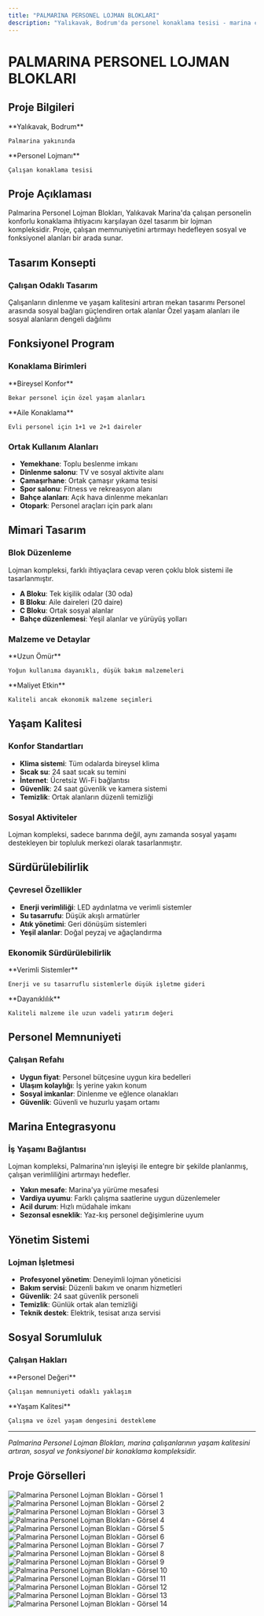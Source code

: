 ```yaml
---
title: "PALMARINA PERSONEL LOJMAN BLOKLARI"
description: "Yalıkavak, Bodrum'da personel konaklama tesisi - marina çalışanları için lojman kompleksi"
---
```


# PALMARINA PERSONEL LOJMAN BLOKLARI

## Proje Bilgileri

<CardGroup cols={2}>
  <Card title="Konum" icon="location-dot">
    **Yalıkavak, Bodrum**
    
    Palmarina yakınında
  </Card>
  
  <Card title="Tip" icon="users">
    **Personel Lojmanı**
    
    Çalışan konaklama tesisi
  </Card>
</CardGroup>

## Proje Açıklaması

Palmarina Personel Lojman Blokları, Yalıkavak Marina'da çalışan personelin konforlu konaklama ihtiyacını karşılayan özel tasarım bir lojman kompleksidir. Proje, çalışan memnuniyetini artırmayı hedefleyen sosyal ve fonksiyonel alanları bir arada sunar.

## Tasarım Konsepti

### Çalışan Odaklı Tasarım

<Steps>
  <Step title="Konfor Önceliği">
    Çalışanların dinlenme ve yaşam kalitesini artıran mekan tasarımı
  </Step>
  
  <Step title="Sosyal Etkileşim">
    Personel arasında sosyal bağları güçlendiren ortak alanlar
  </Step>
  
  <Step title="Mahremiyet Dengesi">
    Özel yaşam alanları ile sosyal alanların dengeli dağılımı
  </Step>
</Steps>

## Fonksiyonel Program

### Konaklama Birimleri

<CardGroup cols={2}>
  <Card title="Tek Kişilik Odalar" icon="bed">
    **Bireysel Konfor**
    
    Bekar personel için özel yaşam alanları
  </Card>
  
  <Card title="Aile Daireleri" icon="home">
    **Aile Konaklama**
    
    Evli personel için 1+1 ve 2+1 daireler
  </Card>
</CardGroup>

### Ortak Kullanım Alanları

- **Yemekhane**: Toplu beslenme imkanı
- **Dinlenme salonu**: TV ve sosyal aktivite alanı
- **Çamaşırhane**: Ortak çamaşır yıkama tesisi
- **Spor salonu**: Fitness ve rekreasyon alanı
- **Bahçe alanları**: Açık hava dinlenme mekanları
- **Otopark**: Personel araçları için park alanı

## Mimari Tasarım

### Blok Düzenleme

<Note>
Lojman kompleksi, farklı ihtiyaçlara cevap veren çoklu blok sistemi ile tasarlanmıştır.
</Note>

- **A Bloku**: Tek kişilik odalar (30 oda)
- **B Bloku**: Aile daireleri (20 daire)
- **C Bloku**: Ortak sosyal alanlar
- **Bahçe düzenlemesi**: Yeşil alanlar ve yürüyüş yolları

### Malzeme ve Detaylar

<CardGroup cols={2}>
  <Card title="Dayanıklı Malzemeler" icon="shield">
    **Uzun Ömür**
    
    Yoğun kullanıma dayanıklı, düşük bakım malzemeleri
  </Card>
  
  <Card title="Ekonomik Çözümler" icon="coins">
    **Maliyet Etkin**
    
    Kaliteli ancak ekonomik malzeme seçimleri
  </Card>
</CardGroup>

## Yaşam Kalitesi

### Konfor Standartları

- **Klima sistemi**: Tüm odalarda bireysel klima
- **Sıcak su**: 24 saat sıcak su temini
- **İnternet**: Ücretsiz Wi-Fi bağlantısı
- **Güvenlik**: 24 saat güvenlik ve kamera sistemi
- **Temizlik**: Ortak alanların düzenli temizliği

### Sosyal Aktiviteler

<Tip>
Lojman kompleksi, sadece barınma değil, aynı zamanda sosyal yaşamı destekleyen bir topluluk merkezi olarak tasarlanmıştır.
</Tip>

## Sürdürülebilirlik

### Çevresel Özellikler

- **Enerji verimliliği**: LED aydınlatma ve verimli sistemler
- **Su tasarrufu**: Düşük akışlı armatürler
- **Atık yönetimi**: Geri dönüşüm sistemleri
- **Yeşil alanlar**: Doğal peyzaj ve ağaçlandırma

### Ekonomik Sürdürülebilirlik

<CardGroup cols={2}>
  <Card title="Düşük İşletme Maliyeti" icon="chart-line-down">
    **Verimli Sistemler**
    
    Enerji ve su tasarruflu sistemlerle düşük işletme gideri
  </Card>
  
  <Card title="Uzun Ömür" icon="clock">
    **Dayanıklılık**
    
    Kaliteli malzeme ile uzun vadeli yatırım değeri
  </Card>
</CardGroup>

## Personel Memnuniyeti

### Çalışan Refahı

- **Uygun fiyat**: Personel bütçesine uygun kira bedelleri
- **Ulaşım kolaylığı**: İş yerine yakın konum
- **Sosyal imkanlar**: Dinlenme ve eğlence olanakları
- **Güvenlik**: Güvenli ve huzurlu yaşam ortamı

## Marina Entegrasyonu

### İş Yaşamı Bağlantısı

<Note>
Lojman kompleksi, Palmarina'nın işleyişi ile entegre bir şekilde planlanmış, çalışan verimliliğini artırmayı hedefler.
</Note>

- **Yakın mesafe**: Marina'ya yürüme mesafesi
- **Vardiya uyumu**: Farklı çalışma saatlerine uygun düzenlemeler
- **Acil durum**: Hızlı müdahale imkanı
- **Sezonsal esneklik**: Yaz-kış personel değişimlerine uyum

## Yönetim Sistemi

### Lojman İşletmesi

- **Profesyonel yönetim**: Deneyimli lojman yöneticisi
- **Bakım servisi**: Düzenli bakım ve onarım hizmetleri
- **Güvenlik**: 24 saat güvenlik personeli
- **Temizlik**: Günlük ortak alan temizliği
- **Teknik destek**: Elektrik, tesisat arıza servisi

## Sosyal Sorumluluk

### Çalışan Hakları

<CardGroup cols={2}>
  <Card title="İnsan Kaynakları" icon="heart">
    **Personel Değeri**
    
    Çalışan memnuniyeti odaklı yaklaşım
  </Card>
  
  <Card title="İş-Yaşam Dengesi" icon="balance-scale">
    **Yaşam Kalitesi**
    
    Çalışma ve özel yaşam dengesini destekleme
  </Card>
</CardGroup>

---

*Palmarina Personel Lojman Blokları, marina çalışanlarının yaşam kalitesini artıran, sosyal ve fonksiyonel bir konaklama kompleksidir.*


## Proje Görselleri

<CardGroup cols={2}>
  <Card>
    <img
      src="https://res.cloudinary.com/dcc07g3za/image/upload/v1758148244/1.jpg"
      alt="Palmarina Personel Lojman Blokları - Görsel 1"
      className="w-full h-auto rounded-lg shadow-lg"
      loading="lazy"
    />
  </Card>
  <Card>
    <img
      src="https://res.cloudinary.com/dcc07g3za/image/upload/v1758148251/2.jpg"
      alt="Palmarina Personel Lojman Blokları - Görsel 2"
      className="w-full h-auto rounded-lg shadow-lg"
      loading="lazy"
    />
  </Card>
  <Card>
    <img
      src="https://res.cloudinary.com/dcc07g3za/image/upload/v1758148238/3.jpg"
      alt="Palmarina Personel Lojman Blokları - Görsel 3"
      className="w-full h-auto rounded-lg shadow-lg"
      loading="lazy"
    />
  </Card>
  <Card>
    <img
      src="https://res.cloudinary.com/dcc07g3za/image/upload/v1758148241/4.jpg"
      alt="Palmarina Personel Lojman Blokları - Görsel 4"
      className="w-full h-auto rounded-lg shadow-lg"
      loading="lazy"
    />
  </Card>
  <Card>
    <img
      src="https://res.cloudinary.com/dcc07g3za/image/upload/v1758148237/5.jpg"
      alt="Palmarina Personel Lojman Blokları - Görsel 5"
      className="w-full h-auto rounded-lg shadow-lg"
      loading="lazy"
    />
  </Card>
  <Card>
    <img
      src="https://res.cloudinary.com/dcc07g3za/image/upload/v1758148248/6.jpg"
      alt="Palmarina Personel Lojman Blokları - Görsel 6"
      className="w-full h-auto rounded-lg shadow-lg"
      loading="lazy"
    />
  </Card>
  <Card>
    <img
      src="https://res.cloudinary.com/dcc07g3za/image/upload/v1758148256/7.jpg"
      alt="Palmarina Personel Lojman Blokları - Görsel 7"
      className="w-full h-auto rounded-lg shadow-lg"
      loading="lazy"
    />
  </Card>
  <Card>
    <img
      src="https://res.cloudinary.com/dcc07g3za/image/upload/v1758148253/8.jpg"
      alt="Palmarina Personel Lojman Blokları - Görsel 8"
      className="w-full h-auto rounded-lg shadow-lg"
      loading="lazy"
    />
  </Card>
  <Card>
    <img
      src="https://res.cloudinary.com/dcc07g3za/image/upload/v1758148242/9.jpg"
      alt="Palmarina Personel Lojman Blokları - Görsel 9"
      className="w-full h-auto rounded-lg shadow-lg"
      loading="lazy"
    />
  </Card>
  <Card>
    <img
      src="https://res.cloudinary.com/dcc07g3za/image/upload/v1758148250/10.jpg"
      alt="Palmarina Personel Lojman Blokları - Görsel 10"
      className="w-full h-auto rounded-lg shadow-lg"
      loading="lazy"
    />
  </Card>
  <Card>
    <img
      src="https://res.cloudinary.com/dcc07g3za/image/upload/v1758148255/_APART.jpg"
      alt="Palmarina Personel Lojman Blokları - Görsel 11"
      className="w-full h-auto rounded-lg shadow-lg"
      loading="lazy"
    />
  </Card>
  <Card>
    <img
      src="https://res.cloudinary.com/dcc07g3za/image/upload/v1758148243/_KEST.jpg"
      alt="Palmarina Personel Lojman Blokları - Görsel 12"
      className="w-full h-auto rounded-lg shadow-lg"
      loading="lazy"
    />
  </Card>
  <Card>
    <img
      src="https://res.cloudinary.com/dcc07g3za/image/upload/v1758148240/_LOJMAN.jpg"
      alt="Palmarina Personel Lojman Blokları - Görsel 13"
      className="w-full h-auto rounded-lg shadow-lg"
      loading="lazy"
    />
  </Card>
  <Card>
    <img
      src="https://res.cloudinary.com/dcc07g3za/image/upload/v1758148246/_SOSYAL-TESIS.jpg"
      alt="Palmarina Personel Lojman Blokları - Görsel 14"
      className="w-full h-auto rounded-lg shadow-lg"
      loading="lazy"
    />
  </Card>
</CardGroup>
